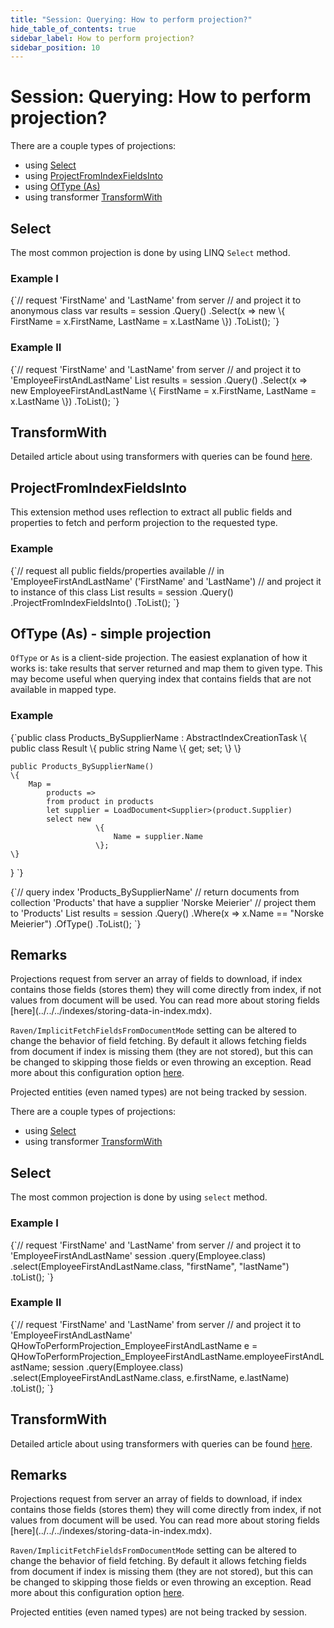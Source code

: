 ---
title: "Session: Querying: How to perform projection?"
hide_table_of_contents: true
sidebar_label: How to perform projection?
sidebar_position: 10
---




# Session: Querying: How to perform projection?
<LanguageSwitcher supportedLanguages={supportedLanguages} />
<LanguageContent language="csharp">


There are a couple types of projections:

- using [Select](../../../client-api/session/querying/how-to-perform-projection.mdx#select)
- using [ProjectFromIndexFieldsInto](../../../client-api/session/querying/how-to-perform-projection.mdx#projectfromindexfieldsinto)
- using [OfType (As)](../../../client-api/session/querying/how-to-perform-projection.mdx#oftype-(as)---simple-projection)
- using transformer [TransformWith](../../../client-api/session/querying/how-to-use-transformers-in-queries.mdx)

## Select

The most common projection is done by using LINQ `Select` method.

### Example I

<TabItem value="projection_1" label="projection_1">
<CodeBlock language="csharp">
{`// request 'FirstName' and 'LastName' from server
// and project it to anonymous class
var results = session
	.Query<Employee>()
	.Select(x => new
	\{
		FirstName = x.FirstName,
		LastName = x.LastName
	\})
	.ToList();
`}
</CodeBlock>
</TabItem>

### Example II

<TabItem value="projection_2" label="projection_2">
<CodeBlock language="csharp">
{`// request 'FirstName' and 'LastName' from server
// and project it to 'EmployeeFirstAndLastName'
List<EmployeeFirstAndLastName> results = session
	.Query<Employee>()
	.Select(x => new EmployeeFirstAndLastName
	\{
		FirstName = x.FirstName,
		LastName = x.LastName
	\})
	.ToList();
`}
</CodeBlock>
</TabItem>



## TransformWith

Detailed article about using transformers with queries can be found [here](../../../client-api/session/querying/how-to-use-transformers-in-queries.mdx).



## ProjectFromIndexFieldsInto

This extension method uses reflection to extract all public fields and properties to fetch and perform projection to the requested type.

### Example

<TabItem value="projection_3" label="projection_3">
<CodeBlock language="csharp">
{`// request all public fields/properties available 
// in 'EmployeeFirstAndLastName' ('FirstName' and 'LastName')
// and project it to instance of this class
List<EmployeeFirstAndLastName> results = session
	.Query<Employee>()
	.ProjectFromIndexFieldsInto<EmployeeFirstAndLastName>()
	.ToList();
`}
</CodeBlock>
</TabItem>



## OfType (As) - simple projection

`OfType` or `As` is a client-side projection. The easiest explanation of how it works is: take results that server returned and map them to given type. This may become useful when querying index that contains fields that are not available in mapped type.

### Example

<TabItem value="projection_4" label="projection_4">
<CodeBlock language="csharp">
{`public class Products_BySupplierName : AbstractIndexCreationTask<Product>
\{
	public class Result
	\{
		public string Name \{ get; set; \}
	\}

	public Products_BySupplierName()
	\{
		Map =
			products =>
			from product in products
			let supplier = LoadDocument<Supplier>(product.Supplier)
			select new
				       \{
					       Name = supplier.Name
				       \};
	\}
\}
`}
</CodeBlock>
</TabItem>

<TabItem value="projection_5" label="projection_5">
<CodeBlock language="csharp">
{`// query index 'Products_BySupplierName' 
// return documents from collection 'Products' that have a supplier 'Norske Meierier'
// project them to 'Products'
List<Product> results = session
	.Query<Products_BySupplierName.Result, Products_BySupplierName>()
	.Where(x => x.Name == "Norske Meierier")
	.OfType<Product>()
	.ToList();
`}
</CodeBlock>
</TabItem>



## Remarks

<Admonition type="note" title="Note" id="note" href="#note">
Projections request from server an array of fields to download, if index contains those fields (stores them) they will come directly from index, if not values from document will be used. You can read more about storing fields [here](../../../indexes/storing-data-in-index.mdx).

`Raven/ImplicitFetchFieldsFromDocumentMode` setting can be altered to change the behavior of field fetching. By default it allows fetching fields from document if index is missing them (they are not stored), but this can be changed to skipping those fields or even throwing an exception. Read more about this configuration option [here](../../../server/configuration/configuration-options.mdx#index-settings).
</Admonition>

<Admonition type="note" title="Note">
Projected entities (even named types) are not being tracked by session.
</Admonition>


</LanguageContent>
<LanguageContent language="java">


There are a couple types of projections:

- using [Select](../../../client-api/session/querying/how-to-perform-projection.mdx#select)
- using transformer [TransformWith](../../../client-api/session/querying/how-to-use-transformers-in-queries.mdx)

## Select

The most common projection is done by using `select` method.

### Example I

<TabItem value="projection_1" label="projection_1">
<CodeBlock language="java">
{`// request 'FirstName' and 'LastName' from server
// and project it to 'EmployeeFirstAndLastName'
session
  .query(Employee.class)
  .select(EmployeeFirstAndLastName.class, "firstName", "lastName")
  .toList();
`}
</CodeBlock>
</TabItem>

### Example II

<TabItem value="projection_2" label="projection_2">
<CodeBlock language="java">
{`// request 'FirstName' and 'LastName' from server
// and project it to 'EmployeeFirstAndLastName'
QHowToPerformProjection_EmployeeFirstAndLastName e =
  QHowToPerformProjection_EmployeeFirstAndLastName.employeeFirstAndLastName;
session
  .query(Employee.class)
  .select(EmployeeFirstAndLastName.class, e.firstName, e.lastName)
  .toList();
`}
</CodeBlock>
</TabItem>



## TransformWith

Detailed article about using transformers with queries can be found [here](../../../client-api/session/querying/how-to-use-transformers-in-queries.mdx).



## Remarks

<Admonition type="note" title="Note" id="note" href="#note">
Projections request from server an array of fields to download, if index contains those fields (stores them) they will come directly from index, if not values from document will be used. You can read more about storing fields [here](../../../indexes/storing-data-in-index.mdx).

`Raven/ImplicitFetchFieldsFromDocumentMode` setting can be altered to change the behavior of field fetching. By default it allows fetching fields from document if index is missing them (they are not stored), but this can be changed to skipping those fields or even throwing an exception. Read more about this configuration option [here](../../../server/configuration/configuration-options.mdx#index-settings).
</Admonition>


<Admonition type="note" title="Note">
Projected entities (even named types) are not being tracked by session.
</Admonition>


</LanguageContent>

<!---
- [Indexes : Querying : Projections](../../../indexes/querying/projections)

-->